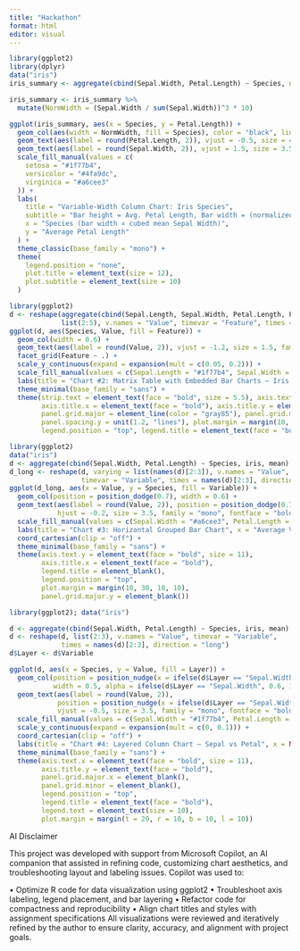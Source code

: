 ```yaml
---
title: "Hackathon"
format: html
editor: visual
---
```


```r
library(ggplot2)
library(dplyr)
data("iris")
iris_summary <- aggregate(cbind(Sepal.Width, Petal.Length) ~ Species, data = iris, FUN = mean)

iris_summary <- iris_summary %>%
  mutate(NormWidth = (Sepal.Width / sum(Sepal.Width))^3 * 10)

ggplot(iris_summary, aes(x = Species, y = Petal.Length)) +
  geom_col(aes(width = NormWidth, fill = Species), color = "black", linewidth = 0.3) +
  geom_text(aes(label = round(Petal.Length, 2)), vjust = -0.5, size = 4, family = "mono") +
  geom_text(aes(label = round(Sepal.Width, 2)), vjust = 1.5, size = 3.5, family = "mono", color = "white") +
  scale_fill_manual(values = c(
    setosa = "#1f77b4",
    versicolor = "#4fa9dc",
    virginica = "#a6cee3"
  )) +
  labs(
    title = "Variable-Width Column Chart: Iris Species",
    subtitle = "Bar height = Avg. Petal Length, Bar width = (normalized Avg. Sepal Width)³ × 10",
    x = "Species (bar width ∝ cubed mean Sepal Width)",
    y = "Average Petal Length"
  ) +
  theme_classic(base_family = "mono") +
  theme(
    legend.position = "none",
    plot.title = element_text(size = 12),
    plot.subtitle = element_text(size = 10)
  )

```

```r
library(ggplot2)
d <- reshape(aggregate(cbind(Sepal.Length, Sepal.Width, Petal.Length, Petal.Width) ~ Species, iris, mean),
             list(2:5), v.names = "Value", timevar = "Feature", times = names(iris)[1:4], direction = "long")
ggplot(d, aes(Species, Value, fill = Feature)) +
  geom_col(width = 0.6) +
  geom_text(aes(label = round(Value, 2)), vjust = -1.2, size = 1.5, family = "mono", fontface = "bold", color = "black") +
  facet_grid(Feature ~ .) +
  scale_y_continuous(expand = expansion(mult = c(0.05, 0.2))) +
  scale_fill_manual(values = c(Sepal.Length = "#1f77b4", Sepal.Width = "#4fa9dc", Petal.Length = "#a6cee3", Petal.Width = "#c6dbef")) +
  labs(title = "Chart #2: Matrix Table with Embedded Bar Charts — Iris Feature Averages", x = "Species", y = "Average Value", fill = "Feature") +
  theme_minimal(base_family = "sans") +
  theme(strip.text = element_text(face = "bold", size = 5.5), axis.text.x = element_text(face = "bold", size = 10),
        axis.title.x = element_text(face = "bold"), axis.title.y = element_text(face = "bold"),
        panel.grid.major = element_line(color = "gray85"), panel.grid.minor = element_blank(),
        panel.spacing.y = unit(1.2, "lines"), plot.margin = margin(10, 10, 10, 10),
        legend.position = "top", legend.title = element_text(face = "bold"), legend.text = element_text(size = 10))

```

```r
library(ggplot2)
data("iris")
d <- aggregate(cbind(Sepal.Width, Petal.Length) ~ Species, iris, mean)
d_long <- reshape(d, varying = list(names(d)[2:3]), v.names = "Value",
                  timevar = "Variable", times = names(d)[2:3], direction = "long")
ggplot(d_long, aes(x = Value, y = Species, fill = Variable)) +
  geom_col(position = position_dodge(0.7), width = 0.6) +
  geom_text(aes(label = round(Value, 2)), position = position_dodge(0.7),
            hjust = -0.2, size = 3.5, family = "mono", fontface = "bold", color = "black") +
  scale_fill_manual(values = c(Sepal.Width = "#a6cee3", Petal.Length = "#1f77b4")) +
  labs(title = "Chart #3: Horizontal Grouped Bar Chart", x = "Average Value", y = NULL) +
  coord_cartesian(clip = "off") +
  theme_minimal(base_family = "sans") +
  theme(axis.text.y = element_text(face = "bold", size = 11),
        axis.title.x = element_text(face = "bold"),
        legend.title = element_blank(),
        legend.position = "top",
        plot.margin = margin(10, 30, 10, 10),
        panel.grid.major.y = element_blank())

```

```r
library(ggplot2); data("iris")

d <- aggregate(cbind(Sepal.Width, Petal.Length) ~ Species, iris, mean)
d <- reshape(d, list(2:3), v.names = "Value", timevar = "Variable",
             times = names(d)[2:3], direction = "long")
d$Layer <- d$Variable

ggplot(d, aes(x = Species, y = Value, fill = Layer)) +
  geom_col(position = position_nudge(x = ifelse(d$Layer == "Sepal.Width", -0.15, 0.15)),
           width = 0.5, alpha = ifelse(d$Layer == "Sepal.Width", 0.6, 1)) +
  geom_text(aes(label = round(Value, 2)),
            position = position_nudge(x = ifelse(d$Layer == "Sepal.Width", -0.15, 0.15)),
            vjust = -0.5, size = 3.5, family = "mono", fontface = "bold", color = "black") +
  scale_fill_manual(values = c(Sepal.Width = "#1f77b4", Petal.Length = "#a6cee3")) +
  scale_y_continuous(expand = expansion(mult = c(0, 0.1))) +
  coord_cartesian(clip = "off") +
  labs(title = "Chart #4: Layered Column Chart — Sepal vs Petal", x = NULL, y = "Average Value", fill = "Feature") +
  theme_minimal(base_family = "sans") +
  theme(axis.text.x = element_text(face = "bold", size = 11),
        axis.title.y = element_text(face = "bold"),
        panel.grid.major.x = element_blank(),
        panel.grid.minor = element_blank(),
        legend.position = "top",
        legend.title = element_text(face = "bold"),
        legend.text = element_text(size = 10),
        plot.margin = margin(t = 20, r = 10, b = 10, l = 10))
```
AI Disclaimer

This project was developed with support from Microsoft Copilot, an AI companion that assisted in refining code, customizing chart aesthetics, and troubleshooting layout and labeling issues. Copilot was used to:

• Optimize R code for data visualization using ggplot2 • Troubleshoot axis labeling, legend placement, and bar layering • Refactor code for compactness and reproducibility • Align chart titles and styles with assignment specifications All visualizations were reviewed and iteratively refined by the author to ensure clarity, accuracy, and alignment with project goals.
